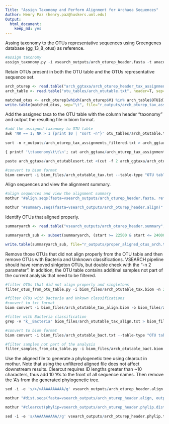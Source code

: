 ```yaml
---
Title: "Assign Taxonomy and Perform Alignment for Archaea Sequences"
Author: Henry Paz (henry.paz@huskers.unl.edu)
Output:
  html_document:
    keep_md: yes
---
```


Assing taxonomy to the OTUs representative sequences using Greengenes database (gg_13_8_otus) as reference.

```r
#assign taxonomy
assign_taxonomy.py -i vsearch_outputs/arch_oturep_header.fasta -t anaconda/envs/bioinfo/lib/python2.7/site-packages/qiime_default_reference/gg_13_8_otus/taxonomy/97_otu_taxonomy.txt -r anaconda/envs/bioinfo/lib/python2.7/site-packages/qiime_default_reference/gg_13_8_otus/rep_set/97_otus.fasta -m mothur -o arch_ggtaxa
```

Retain OTUs present in both the OTU table and the OTUs representative sequence set.

```r
arch_oturep <- read.table("arch_ggtaxa/arch_oturep_header_tax_assignments.txt", header=F, sep="\t")
arch_table <- read.table("otu_tables/arch_otutable.txt", header=T, sep="\t")

matched_otus <- arch_oturep[which(arch_oturep$V1 %in% arch_table$OTUId),]
write.table(matched_otus, sep="\t", file="r_outputs/arch_oturep_tax_assignments_filtered.txt", col.names=F, row.names=F)
```

Add the assigned taxa to the OTU table with the column header "taxonomy" and output the resulting file in biom format.

```r
#add the assigned taxonomy to OTU table
awk 'NR == 1; NR > 1 {print $0 | "sort -n"}' otu_tables/arch_otutable.txt > arch_ggtaxa/arch_otutablesort.txt 
 
sort -n r_outputs/arch_oturep_tax_assignments_filtered.txt > arch_ggtaxa/arch_oturep_tax_assignments_filtered_sort.txt

{ printf '\ttaxonomy\t\t\n'; cat arch_ggtaxa/arch_oturep_tax_assignments_filtered_sort.txt ; } > arch_ggtaxa/arch_oturep_tax_assignments_filtered_sort_label.txt

paste arch_ggtaxa/arch_otutablesort.txt <(cut -f 2 arch_ggtaxa/arch_oturep_tax_assignments_filtered_sort_label.txt) > biom_files/arch_otutable_tax.txt

#convert to biom format
biom convert -i biom_files/arch_otutable_tax.txt --table-type "OTU table" --process-obs-metadata taxonomy --to-json -o biom_files/arch_otutable_tax.biom 
```

Align sequences and view the alignment summary.

```r
#align sequences and view the alignment summary
mothur "#align.seqs(fasta=vsearch_outputs/arch_oturep_header.fasta, reference=silva/silva.nr_v128.align)"

mothur "#summary.seqs(fasta=vsearch_outputs/arch_oturep_header.align)"
```

Identify OTUs that aligned properly.

```r
summaryarch <- read.table("vsearch_outputs/arch_oturep_header.summary", header=T, sep="\t")

summaryarch_sub <- subset(summaryarch, (start >= 22500 & start <= 24000) & end == 28437, select=seqname)

write.table(summaryarch_sub, file="r_outputs/proper_aligned_otus_arch.txt", col.names=F, row.names=F)
```

Remove those OTUs that did not align properly from the OTU table and then remove OTUs with Bacteria and Unknown classifications. VSEARCH pipeline should have removed sinlgeton OTUs, but double check with the "-n 2 parameter". In addition, the OTU table contains additinal samples not part of the current analysis that need to be filtered. 

```r
#filter OTUs that did not align properly and singletons
filter_otus_from_otu_table.py -i biom_files/arch_otutable_tax.biom -n 2 -e r_outputs/proper_aligned_otus_arch.txt --negate_ids_to_exclude -o biom_files/arch_otutable_tax_align.biom

#filter OTUs with Bacteria and Unkown classifications 
#convert to txt format
biom convert -i biom_files/arch_otutable_tax_align.biom -o biom_files/arch_otutable_tax_align.txt --to-tsv --header-key taxonomy

#filter with Bacteria classification 
grep -v "k__Bacteria" biom_files/arch_otutable_tax_align.txt > biom_files/arch_otutable_bact.txt

#convert to biom format
biom convert -i biom_files/arch_otutable_bact.txt --table-type "OTU table" --process-obs-metadata taxonomy --to-json -o biom_files/arch_otutable_bact.biom 

#filter samples not part of the analysis
filter_samples_from_otu_table.py -i biom_files/arch_otutable_bact.biom --sample_id_fp filter/arch_filter_samples.txt --negate_sample_id_fp -o biom_files/arch_otutable_final.biom
```

Use the aligned file to generate a phylogenetic tree using clearcut in mothur. Note that using the unfiltered aligned file does not affect downstream results. Clearcut requires ID lengths greater than ~10 characters, thus add 10 ’A’s to the front of all sequence names. Then remove the ’A’s from the generated phylogenetic tree.

```r
sed -i -e 's/>/>AAAAAAAAAA/g' vsearch_outputs/arch_oturep_header.align

mothur "#dist.seqs(fasta=vsearch_outputs/arch_oturep_header.align, output=lt)"

mothur "#clearcut(phylip=vsearch_outputs/arch_oturep_header.phylip.dist)"

sed -i -e 's/AAAAAAAAAA//g' vsearch_outputs/arch_oturep_header.phylip.tre
```
